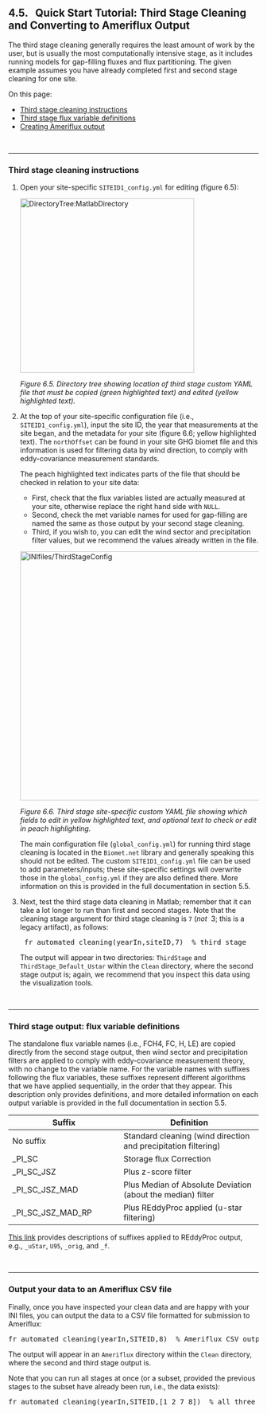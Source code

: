 ## 4.5. &nbsp; Quick Start Tutorial: Third Stage Cleaning and Converting to Ameriflux Output

<link rel=stylesheet href="css/style.css">

The third stage cleaning generally requires the least amount of work by the user, but is usually the most computationally intensive stage, as it includes running models for gap-filling fluxes and flux partitioning. The given example assumes you have already completed first and second stage cleaning for one site.

On this page:

- <a href="#div_id_InstructionsThirdStage">Third stage cleaning instructions</a>
- <a href="#div_id_FluxVarDefinitions">Third stage flux variable definitions</a>
- <a href="#div_id_AmerifluxOutput">Creating Ameriflux output</a>

<br>
<div id="div_id_InstructionsThirdStage">
<hr>

### Third stage cleaning instructions

1. Open your site-specific `SITEID1_config.yml` for editing (figure 6.5):

    <img src="images/directory_trees/DirectoryTree6c_short.jpg" alt="DirectoryTree:MatlabDirectory" width="350"/>

    *Figure 6.5. Directory tree showing location of third stage custom YAML file that must be copied (green highlighted text) and edited (yellow highlighted text).*

2. At the top of your site-specific configuration file (i.e., `SITEID1_config.yml`), input the site ID, the year that measurements at the site began, and the metadata for your site (figure 6.6; yellow highlighted text). The `northOffset` can be found in your site GHG biomet file and this information is used for filtering data by wind direction, to comply with eddy-covariance measurement standards.

    The peach highlighted text indicates parts of the file that should be checked in relation to your site data:
    - First, check that the flux variables listed are actually measured at your site, otherwise replace the right hand side with `NULL`. 
    - Second, check the met variable names for used for gap-filling are named the same as those output by your second stage cleaning.
    - Third, if you wish to, you can edit the wind sector and precipitation filter values, but we recommend the values already written in the file.

   <img src="images/ini_files/ini_example3a.jpg" alt="INIfiles/ThirdStageConfig" width="500"/>
    
   *Figure 6.6. Third stage site-specific custom YAML file showing which fields to edit in yellow highlighted text, and optional text to check or edit in peach highlighting.*
    
    The main configuration file (`global_config.yml`) for running third stage cleaning is located in the `Biomet.net` library and generally speaking this should not be edited. The custom `SITEID1_config.yml` file can be used to add parameters/inputs; these site-specific settings will overwrite those in the `global_config.yml` if they are also defined there. More information on this is provided in the full documentation in section 5.5.

    <!-- Note on gap-filling FCH4: currently the predictors for all random forest models used to fill gaps are set to: `Predictors: SW_IN_1_1_1,TA_1_1_1,VPD_1_1_1`. However, for FCH4, these inputs should be changed to prioritize soil variables such as soil temperature, soil moisture, and water table depth. You can change these settings under "Optional parameters" (figure 6.7; peach highlighting). -->

   <!-- <img src="images/ini_files/ini_example3b.jpg" alt="INIfiles/ThirdStageConfigOptions" width="550"/> -->

   <!-- *Figure 6.7. Third stage site-specific custom YAML file showing where to change inputs for FCH4 random forest gap-filling.* -->

3. Next, test the third stage data cleaning in Matlab; remember that it can take a lot longer to run than first and second stages. Note that the cleaning stage argument for third stage cleaning is `7` (*not* &nbsp;3; this is a legacy artifact), as follows:
    <pre>
    fr_automated_cleaning(yearIn,siteID,7)  % third stage</pre>
    
    The output will appear in two directories: `ThirdStage` and `ThirdStage_Default_Ustar` within the `Clean` directory, where the second stage output is; again, we recommend that you inspect this data using the visualization tools. <!--Section 6.6 [XXX link] provides more details on third stage cleaning, including adding further custom configuration and output data. -->

</div>

<br>
<div id="div_id_FluxVarDefinitions">
<hr>

### Third stage output: flux variable definitions

The standalone flux variable names (i.e., FCH4, FC, H, LE) are copied directly from the second stage output, then wind sector and precipitation filters are applied to comply with eddy-covariance measurement theory, with no change to the variable name. For the variable names with suffixes following the flux variables, these suffixes represent different algorithms that we have applied sequentially, in the order that they appear. This description only provides definitions, and more detailed information on each output variable is provided in the full documentation in section 5.5.

| Suffix                         | Definition                             |
| ------------------------------ | -------------------------------------- |
| No suffix                      | Standard cleaning (wind direction and precipitation filtering) | 
| _PI_SC                         | Storage flux Correction                |
| _PI_SC_JSZ                     | Plus z-score filter                         |
| _PI_SC_JSZ_MAD                 | Plus Median of Absolute Deviation (about the median) filter |
| _PI_SC_JSZ_MAD_RP              | Plus REddyProc applied (u-star filtering)  |

<a href="https://www.bgc-jena.mpg.de/5624929/Output-Format" target="_blank" rel="noopener noreferrer">This link</a> provides descriptions of suffixes applied to REddyProc output, e.g., `_uStar`, `U95`, `_orig`, and `_f`.

</div>

<br>
<div id="div_id_AmerifluxOutput">
<hr>

### Output your data to an Ameriflux CSV file

Finally, once you have inspected your clean data and are happy with your INI files, you can output the data to a CSV file formatted for submission to Ameriflux:
<pre>
fr_automated_cleaning(yearIn,SITEID,8)  % Ameriflux CSV output</pre>

The output will appear in an `Ameriflux` directory within the `Clean` directory, where the second and third stage output is.


Note that you can run all stages at once (or a subset, provided the previous stages to the subset have already been run, i.e., the data exists):
<pre>
fr_automated_cleaning(yearIn,SITEID,[1 2 7 8])  % all three stages plus Ameriflux output</pre>

</div>
